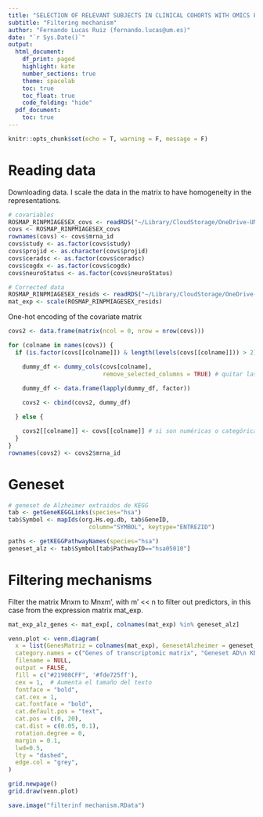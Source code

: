 ```yaml
---
title: "SELECTION OF RELEVANT SUBJECTS IN CLINICAL COHORTS WITH OMICS FOR TRANSLATIONAL APPLICATION"
subtitle: "Filtering mechanism"
author: "Fernando Lucas Ruiz (fernando.lucas@um.es)"
date: "`r Sys.Date()`"
output:
  html_document:
    df_print: paged
    highlight: kate
    number_sections: true
    theme: spacelab
    toc: true
    toc_float: true
    code_folding: "hide"
  pdf_document:
    toc: true
---
```


```r
knitr::opts_chunk$set(echo = T, warning = F, message = F)
```

# Reading data

Downloading data. I scale the data in the matrix to have homogeneity in the representations.

```r
# covariables
ROSMAP_RINPMIAGESEX_covs <- readRDS("~/Library/CloudStorage/OneDrive-UNIVERSIDADDEMURCIA/Documentos/Fernando/Master Bioinformatica/TFM/datos/ROSMAP_RINPMIAGESEX_covs.rds")
covs <- ROSMAP_RINPMIAGESEX_covs
rownames(covs) <- covs$mrna_id
covs$study <- as.factor(covs$study)
covs$projid <- as.character(covs$projid)
covs$ceradsc <- as.factor(covs$ceradsc)
covs$cogdx <- as.factor(covs$cogdx)
covs$neuroStatus <- as.factor(covs$neuroStatus)

# Corrected data
ROSMAP_RINPMIAGESEX_resids <- readRDS("~/Library/CloudStorage/OneDrive-UNIVERSIDADDEMURCIA/Documentos/Fernando/Master Bioinformatica/TFM/datos/ROSMAP_RINPMIAGESEX_resids.rds")
mat_exp <- scale(ROSMAP_RINPMIAGESEX_resids)
```

One-hot encoding of the covariate matrix

```r
covs2 <- data.frame(matrix(ncol = 0, nrow = nrow(covs))) 

for (colname in names(covs)) {
  if (is.factor(covs[[colname]]) & length(levels(covs[[colname]])) > 2) {

    dummy_df <- dummy_cols(covs[colname], 
                           remove_selected_columns = TRUE) # quitar las variables iniciales
    
    dummy_df <- data.frame(lapply(dummy_df, factor))

    covs2 <- cbind(covs2, dummy_df)

  } else {

    covs2[[colname]] <- covs[[colname]] # si son numéricas o categóricas binarias, las añadimos igual
  }
}
rownames(covs2) <- covs2$mrna_id
```

# Geneset

```r
# geneset de Alzheimer extraidos de KEGG
tab <- getGeneKEGGLinks(species="hsa")
tab$Symbol <- mapIds(org.Hs.eg.db, tab$GeneID,
                       column="SYMBOL", keytype="ENTREZID")

paths <- getKEGGPathwayNames(species="hsa")
geneset_alz <- tab$Symbol[tab$PathwayID=="hsa05010"]
```


# Filtering mechanisms

Filter the matrix Mnxm to Mnxm', with m' << n to filter out predictors, in this case from the expression matrix mat_exp. 

```r
mat_exp_alz_genes <- mat_exp[, colnames(mat_exp) %in% geneset_alz]
```

```r
venn.plot <- venn.diagram(
  x = list(GenesMatriz = colnames(mat_exp), GenesetAlzheimer = geneset_alz),
  category.names = c("Genes of transcriptomic matrix", "Geneset AD\n KEGG"),
  filename = NULL,
  output = FALSE, 
  fill = c("#21908CFF", '#fde725ff'),
  cex = 1,  # Aumenta el tamaño del texto
  fontface = "bold",
  cat.cex = 1, 
  cat.fontface = "bold",
  cat.default.pos = "text",
  cat.pos = c(0, 20), 
  cat.dist = c(0.05, 0.1),
  rotation.degree = 0, 
  margin = 0.1, 
  lwd=0.5,
  lty = "dashed", 
  edge.col = "grey", 
)

grid.newpage() 
grid.draw(venn.plot)
```

```r
save.image("filterinf mechanism.RData")
```

